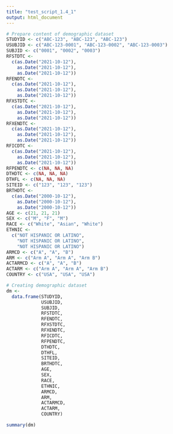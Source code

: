 ```yaml
---
title: "test_script_1.4_1"
output: html_document
---
```


```r
# Prepare content of demographic dataset
STUDYID <- c("ABC-123", "ABC-123", "ABC-123")
USUBJID <- c("ABC-123-0001", "ABC-123-0002", "ABC-123-0003")
SUBJID <- c("0001", "0002", "0003")
RFSTDTC <-
  c(as.Date("2021-10-12"),
    as.Date("2021-10-12"),
    as.Date("2021-10-12"))
RFENDTC <-
  c(as.Date("2021-10-12"),
    as.Date("2021-10-12"),
    as.Date("2021-10-12"))
RFXSTDTC <-
  c(as.Date("2021-10-12"),
    as.Date("2021-10-12"),
    as.Date("2021-10-12"))
RFXENDTC <-
  c(as.Date("2021-10-12"),
    as.Date("2021-10-12"),
    as.Date("2021-10-12"))
RFICDTC <-
  c(as.Date("2021-10-12"),
    as.Date("2021-10-12"),
    as.Date("2021-10-12"))
RFPENDTC <- c(NA, NA, NA)
DTHDTC <- c(NA, NA, NA)
DTHFL <- c(NA, NA, NA)
SITEID <- c("123", "123", "123")
BRTHDTC <-
  c(as.Date("2000-10-12"),
    as.Date("2000-10-12"),
    as.Date("2000-10-12"))
AGE <- c(21, 21, 21)
SEX <- c("M", "F", "M")
RACE <- c("White", "Asian", "White")
ETHNIC <-
  c("NOT HISPANIC OR LATINO",
    "NOT HISPANIC OR LATINO",
    "NOT HISPANIC OR LATINO")
ARMCD <- c("A", "A", "B")
ARM <- c("Arm A", "Arm A", "Arm B")
ACTARMCD <- c("A", "A", "B")
ACTARM <- c("Arm A", "Arm A", "Arm B")
COUNTRY <- c("USA", "USA", "USA")

```
```r
# Creating demographic dataset
dm <-
  data.frame(STUDYID,
             USUBJID,
             SUBJID,
             RFSTDTC,
             RFENDTC,
             RFXSTDTC,
             RFXENDTC,
             RFICDTC,
             RFPENDTC,
             DTHDTC,
             DTHFL,
             SITEID,
             BRTHDTC,
             AGE,
             SEX,
             RACE,
             ETHNIC,
             ARMCD,
             ARM,
             ACTARMCD,
             ACTARM,
             COUNTRY)

```


```r
summary(dm)
```

